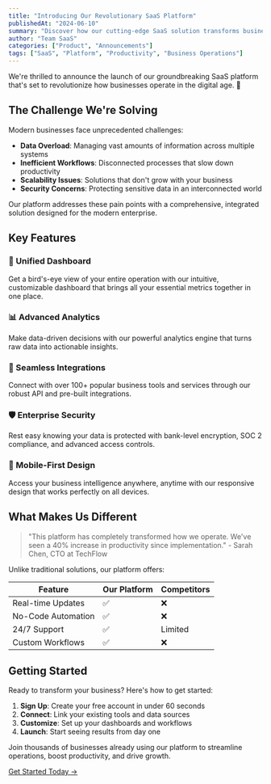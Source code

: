```yaml
---
title: "Introducing Our Revolutionary SaaS Platform"
publishedAt: "2024-06-10"
summary: "Discover how our cutting-edge SaaS solution transforms business operations and boosts productivity."
author: "Team SaaS"
categories: ["Product", "Announcements"]
tags: ["SaaS", "Platform", "Productivity", "Business Operations"]
---
```


We're thrilled to announce the launch of our groundbreaking SaaS platform that's set to revolutionize how businesses operate in the digital age. 🚀

## The Challenge We're Solving

Modern businesses face unprecedented challenges:

- **Data Overload**: Managing vast amounts of information across multiple systems
- **Inefficient Workflows**: Disconnected processes that slow down productivity
- **Scalability Issues**: Solutions that don't grow with your business
- **Security Concerns**: Protecting sensitive data in an interconnected world

Our platform addresses these pain points with a comprehensive, integrated solution designed for the modern enterprise.

## Key Features

### 🔧 Unified Dashboard
Get a bird's-eye view of your entire operation with our intuitive, customizable dashboard that brings all your essential metrics together in one place.

### 📊 Advanced Analytics
Make data-driven decisions with our powerful analytics engine that turns raw data into actionable insights.

### 🔄 Seamless Integrations
Connect with over 100+ popular business tools and services through our robust API and pre-built integrations.

### 🛡️ Enterprise Security
Rest easy knowing your data is protected with bank-level encryption, SOC 2 compliance, and advanced access controls.

### 📱 Mobile-First Design
Access your business intelligence anywhere, anytime with our responsive design that works perfectly on all devices.

## What Makes Us Different

> "This platform has completely transformed how we operate. We've seen a 40% increase in productivity since implementation." - Sarah Chen, CTO at TechFlow

Unlike traditional solutions, our platform offers:

| Feature | Our Platform | Competitors |
|---------|-------------|-------------|
| Real-time Updates | ✅ | ❌ |
| No-Code Automation | ✅ | ❌ |
| 24/7 Support | ✅ | Limited |
| Custom Workflows | ✅ | ❌ |

## Getting Started

Ready to transform your business? Here's how to get started:

1. **Sign Up**: Create your free account in under 60 seconds
2. **Connect**: Link your existing tools and data sources
3. **Customize**: Set up your dashboards and workflows
4. **Launch**: Start seeing results from day one

Join thousands of businesses already using our platform to streamline operations, boost productivity, and drive growth.

[Get Started Today →](/signup) 